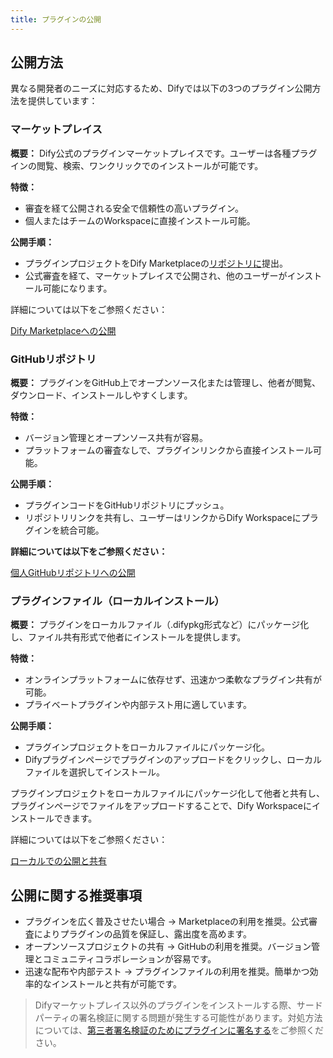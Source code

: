 ```yaml
---
title: プラグインの公開
---
```



## 公開方法

異なる開発者のニーズに対応するため、Difyでは以下の3つのプラグイン公開方法を提供しています：

### マーケットプレイス

**概要：** Dify公式のプラグインマーケットプレイスです。ユーザーは各種プラグインの閲覧、検索、ワンクリックでのインストールが可能です。

**特徴：**

* 審査を経て公開される安全で信頼性の高いプラグイン。
* 個人またはチームのWorkspaceに直接インストール可能。

**公開手順：**

* プラグインプロジェクトをDify Marketplaceの[リポジトリに](https://github.com/langgenius/dify-plugins)提出。
* 公式審査を経て、マーケットプレイスで公開され、他のユーザーがインストール可能になります。

詳細については以下をご参照ください：

[Dify Marketplaceへの公開](/ja-jp/plugins/publish-plugins/publish-to-dify-marketplace/README)

### GitHubリポジトリ

**概要：** プラグインをGitHub上でオープンソース化または管理し、他者が閲覧、ダウンロード、インストールしやすくします。

**特徴：**
* バージョン管理とオープンソース共有が容易。
* プラットフォームの審査なしで、プラグインリンクから直接インストール可能。

**公開手順：**
* プラグインコードをGitHubリポジトリにプッシュ。
* リポジトリリンクを共有し、ユーザーはリンクからDify Workspaceにプラグインを統合可能。

**詳細については以下をご参照ください：**

[個人GitHubリポジトリへの公開](/ja-jp/plugins/publish-plugins/publish-plugin-on-personal-github-repo)

### プラグインファイル（ローカルインストール）

**概要：** プラグインをローカルファイル（.difypkg形式など）にパッケージ化し、ファイル共有形式で他者にインストールを提供します。

**特徴：**
* オンラインプラットフォームに依存せず、迅速かつ柔軟なプラグイン共有が可能。
* プライベートプラグインや内部テスト用に適しています。

**公開手順：**

* プラグインプロジェクトをローカルファイルにパッケージ化。
* Difyプラグインページでプラグインのアップロードをクリックし、ローカルファイルを選択してインストール。

プラグインプロジェクトをローカルファイルにパッケージ化して他者と共有し、プラグインページでファイルをアップロードすることで、Dify Workspaceにインストールできます。

詳細については以下をご参照ください：

[ローカルでの公開と共有](./package-plugin-file-and-publish)

## 公開に関する推奨事項

* プラグインを広く普及させたい場合 → Marketplaceの利用を推奨。公式審査によりプラグインの品質を保証し、露出度を高めます。
* オープンソースプロジェクトの共有 → GitHubの利用を推奨。バージョン管理とコミュニティコラボレーションが容易です。
* 迅速な配布や内部テスト → プラグインファイルの利用を推奨。簡単かつ効率的なインストールと共有が可能です。

> Difyマーケットプレイス以外のプラグインをインストールする際、サードパーティの署名検証に関する問題が発生する可能性があります。対処方法については、[第三者署名検証のためにプラグインに署名する](./signing-plugins-for-third-party-signature-verification)をご参照ください。
